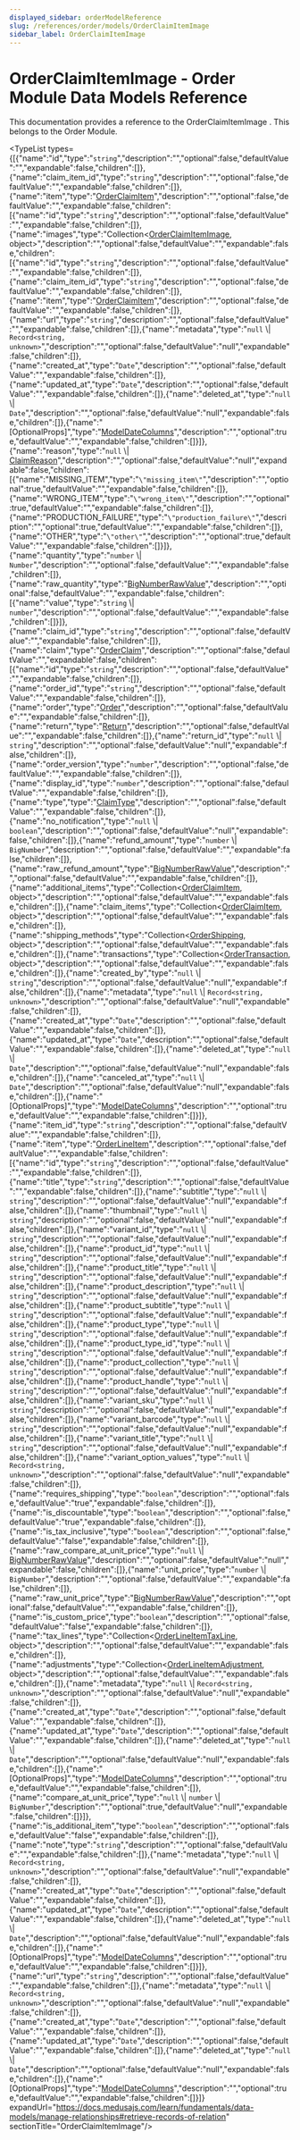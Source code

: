 ```yaml
---
displayed_sidebar: orderModelReference
slug: /references/order/models/OrderClaimItemImage
sidebar_label: OrderClaimItemImage
---
```



# OrderClaimItemImage - Order Module Data Models Reference

This documentation provides a reference to the OrderClaimItemImage . This belongs to the Order Module.

<TypeList types={[{"name":"id","type":"`string`","description":"","optional":false,"defaultValue":"","expandable":false,"children":[]},{"name":"claim_item_id","type":"`string`","description":"","optional":false,"defaultValue":"","expandable":false,"children":[]},{"name":"item","type":"[OrderClaimItem](../order_models.OrderClaimItem/page.mdx)","description":"","optional":false,"defaultValue":"","expandable":false,"children":[{"name":"id","type":"`string`","description":"","optional":false,"defaultValue":"","expandable":false,"children":[]},{"name":"images","type":"Collection&#60;[OrderClaimItemImage](page.mdx), object&#62;","description":"","optional":false,"defaultValue":"","expandable":false,"children":[{"name":"id","type":"`string`","description":"","optional":false,"defaultValue":"","expandable":false,"children":[]},{"name":"claim_item_id","type":"`string`","description":"","optional":false,"defaultValue":"","expandable":false,"children":[]},{"name":"item","type":"[OrderClaimItem](../order_models.OrderClaimItem/page.mdx)","description":"","optional":false,"defaultValue":"","expandable":false,"children":[]},{"name":"url","type":"`string`","description":"","optional":false,"defaultValue":"","expandable":false,"children":[]},{"name":"metadata","type":"`null` \\| `Record<string, unknown>`","description":"","optional":false,"defaultValue":"null","expandable":false,"children":[]},{"name":"created_at","type":"`Date`","description":"","optional":false,"defaultValue":"","expandable":false,"children":[]},{"name":"updated_at","type":"`Date`","description":"","optional":false,"defaultValue":"","expandable":false,"children":[]},{"name":"deleted_at","type":"`null` \\| `Date`","description":"","optional":false,"defaultValue":"null","expandable":false,"children":[]},{"name":"[OptionalProps]","type":"[ModelDateColumns](../../../types/DAL/types/types.DAL.ModelDateColumns/page.mdx)","description":"","optional":true,"defaultValue":"","expandable":false,"children":[]}]},{"name":"reason","type":"`null` \\| [ClaimReason](../../../utils/OrderUtils/enums/utils.OrderUtils.ClaimReason/page.mdx)","description":"","optional":false,"defaultValue":"null","expandable":false,"children":[{"name":"MISSING_ITEM","type":"`\"missing_item\"`","description":"","optional":true,"defaultValue":"","expandable":false,"children":[]},{"name":"WRONG_ITEM","type":"`\"wrong_item\"`","description":"","optional":true,"defaultValue":"","expandable":false,"children":[]},{"name":"PRODUCTION_FAILURE","type":"`\"production_failure\"`","description":"","optional":true,"defaultValue":"","expandable":false,"children":[]},{"name":"OTHER","type":"`\"other\"`","description":"","optional":true,"defaultValue":"","expandable":false,"children":[]}]},{"name":"quantity","type":"`number` \\| `Number`","description":"","optional":false,"defaultValue":"","expandable":false,"children":[]},{"name":"raw_quantity","type":"[BigNumberRawValue](../../../types/types/types.BigNumberRawValue/page.mdx)","description":"","optional":false,"defaultValue":"","expandable":false,"children":[{"name":"value","type":"`string` \\| `number`","description":"","optional":false,"defaultValue":"","expandable":false,"children":[]}]},{"name":"claim_id","type":"`string`","description":"","optional":false,"defaultValue":"","expandable":false,"children":[]},{"name":"claim","type":"[OrderClaim](../order_models.OrderClaim/page.mdx)","description":"","optional":false,"defaultValue":"","expandable":false,"children":[{"name":"id","type":"`string`","description":"","optional":false,"defaultValue":"","expandable":false,"children":[]},{"name":"order_id","type":"`string`","description":"","optional":false,"defaultValue":"","expandable":false,"children":[]},{"name":"order","type":"[Order](../order_models.Order/page.mdx)","description":"","optional":false,"defaultValue":"","expandable":false,"children":[]},{"name":"return","type":"[Return](../order_models.Return/page.mdx)","description":"","optional":false,"defaultValue":"","expandable":false,"children":[]},{"name":"return_id","type":"`null` \\| `string`","description":"","optional":false,"defaultValue":"null","expandable":false,"children":[]},{"name":"order_version","type":"`number`","description":"","optional":false,"defaultValue":"","expandable":false,"children":[]},{"name":"display_id","type":"`number`","description":"","optional":false,"defaultValue":"","expandable":false,"children":[]},{"name":"type","type":"[ClaimType](../../../utils/OrderUtils/enums/utils.OrderUtils.ClaimType/page.mdx)","description":"","optional":false,"defaultValue":"","expandable":false,"children":[]},{"name":"no_notification","type":"`null` \\| `boolean`","description":"","optional":false,"defaultValue":"null","expandable":false,"children":[]},{"name":"refund_amount","type":"`number` \\| `BigNumber`","description":"","optional":false,"defaultValue":"","expandable":false,"children":[]},{"name":"raw_refund_amount","type":"[BigNumberRawValue](../../../types/types/types.BigNumberRawValue/page.mdx)","description":"","optional":false,"defaultValue":"","expandable":false,"children":[]},{"name":"additional_items","type":"Collection&#60;[OrderClaimItem](../order_models.OrderClaimItem/page.mdx), object&#62;","description":"","optional":false,"defaultValue":"","expandable":false,"children":[]},{"name":"claim_items","type":"Collection&#60;[OrderClaimItem](../order_models.OrderClaimItem/page.mdx), object&#62;","description":"","optional":false,"defaultValue":"","expandable":false,"children":[]},{"name":"shipping_methods","type":"Collection&#60;[OrderShipping](../order_models.OrderShipping/page.mdx), object&#62;","description":"","optional":false,"defaultValue":"","expandable":false,"children":[]},{"name":"transactions","type":"Collection&#60;[OrderTransaction](../order_models.OrderTransaction/page.mdx), object&#62;","description":"","optional":false,"defaultValue":"","expandable":false,"children":[]},{"name":"created_by","type":"`null` \\| `string`","description":"","optional":false,"defaultValue":"null","expandable":false,"children":[]},{"name":"metadata","type":"`null` \\| `Record<string, unknown>`","description":"","optional":false,"defaultValue":"null","expandable":false,"children":[]},{"name":"created_at","type":"`Date`","description":"","optional":false,"defaultValue":"","expandable":false,"children":[]},{"name":"updated_at","type":"`Date`","description":"","optional":false,"defaultValue":"","expandable":false,"children":[]},{"name":"deleted_at","type":"`null` \\| `Date`","description":"","optional":false,"defaultValue":"null","expandable":false,"children":[]},{"name":"canceled_at","type":"`null` \\| `Date`","description":"","optional":false,"defaultValue":"null","expandable":false,"children":[]},{"name":"[OptionalProps]","type":"[ModelDateColumns](../../../types/DAL/types/types.DAL.ModelDateColumns/page.mdx)","description":"","optional":true,"defaultValue":"","expandable":false,"children":[]}]},{"name":"item_id","type":"`string`","description":"","optional":false,"defaultValue":"","expandable":false,"children":[]},{"name":"item","type":"[OrderLineItem](../order_models.OrderLineItem/page.mdx)","description":"","optional":false,"defaultValue":"","expandable":false,"children":[{"name":"id","type":"`string`","description":"","optional":false,"defaultValue":"","expandable":false,"children":[]},{"name":"title","type":"`string`","description":"","optional":false,"defaultValue":"","expandable":false,"children":[]},{"name":"subtitle","type":"`null` \\| `string`","description":"","optional":false,"defaultValue":"null","expandable":false,"children":[]},{"name":"thumbnail","type":"`null` \\| `string`","description":"","optional":false,"defaultValue":"null","expandable":false,"children":[]},{"name":"variant_id","type":"`null` \\| `string`","description":"","optional":false,"defaultValue":"null","expandable":false,"children":[]},{"name":"product_id","type":"`null` \\| `string`","description":"","optional":false,"defaultValue":"null","expandable":false,"children":[]},{"name":"product_title","type":"`null` \\| `string`","description":"","optional":false,"defaultValue":"null","expandable":false,"children":[]},{"name":"product_description","type":"`null` \\| `string`","description":"","optional":false,"defaultValue":"null","expandable":false,"children":[]},{"name":"product_subtitle","type":"`null` \\| `string`","description":"","optional":false,"defaultValue":"null","expandable":false,"children":[]},{"name":"product_type","type":"`null` \\| `string`","description":"","optional":false,"defaultValue":"null","expandable":false,"children":[]},{"name":"product_type_id","type":"`null` \\| `string`","description":"","optional":false,"defaultValue":"null","expandable":false,"children":[]},{"name":"product_collection","type":"`null` \\| `string`","description":"","optional":false,"defaultValue":"null","expandable":false,"children":[]},{"name":"product_handle","type":"`null` \\| `string`","description":"","optional":false,"defaultValue":"null","expandable":false,"children":[]},{"name":"variant_sku","type":"`null` \\| `string`","description":"","optional":false,"defaultValue":"null","expandable":false,"children":[]},{"name":"variant_barcode","type":"`null` \\| `string`","description":"","optional":false,"defaultValue":"null","expandable":false,"children":[]},{"name":"variant_title","type":"`null` \\| `string`","description":"","optional":false,"defaultValue":"null","expandable":false,"children":[]},{"name":"variant_option_values","type":"`null` \\| `Record<string, unknown>`","description":"","optional":false,"defaultValue":"null","expandable":false,"children":[]},{"name":"requires_shipping","type":"`boolean`","description":"","optional":false,"defaultValue":"true","expandable":false,"children":[]},{"name":"is_discountable","type":"`boolean`","description":"","optional":false,"defaultValue":"true","expandable":false,"children":[]},{"name":"is_tax_inclusive","type":"`boolean`","description":"","optional":false,"defaultValue":"false","expandable":false,"children":[]},{"name":"raw_compare_at_unit_price","type":"`null` \\| [BigNumberRawValue](../../../types/types/types.BigNumberRawValue/page.mdx)","description":"","optional":false,"defaultValue":"null","expandable":false,"children":[]},{"name":"unit_price","type":"`number` \\| `BigNumber`","description":"","optional":false,"defaultValue":"","expandable":false,"children":[]},{"name":"raw_unit_price","type":"[BigNumberRawValue](../../../types/types/types.BigNumberRawValue/page.mdx)","description":"","optional":false,"defaultValue":"","expandable":false,"children":[]},{"name":"is_custom_price","type":"`boolean`","description":"","optional":false,"defaultValue":"false","expandable":false,"children":[]},{"name":"tax_lines","type":"Collection&#60;[OrderLineItemTaxLine](../order_models.OrderLineItemTaxLine/page.mdx), object&#62;","description":"","optional":false,"defaultValue":"","expandable":false,"children":[]},{"name":"adjustments","type":"Collection&#60;[OrderLineItemAdjustment](../order_models.OrderLineItemAdjustment/page.mdx), object&#62;","description":"","optional":false,"defaultValue":"","expandable":false,"children":[]},{"name":"metadata","type":"`null` \\| `Record<string, unknown>`","description":"","optional":false,"defaultValue":"null","expandable":false,"children":[]},{"name":"created_at","type":"`Date`","description":"","optional":false,"defaultValue":"","expandable":false,"children":[]},{"name":"updated_at","type":"`Date`","description":"","optional":false,"defaultValue":"","expandable":false,"children":[]},{"name":"deleted_at","type":"`null` \\| `Date`","description":"","optional":false,"defaultValue":"null","expandable":false,"children":[]},{"name":"[OptionalProps]","type":"[ModelDateColumns](../../../types/DAL/types/types.DAL.ModelDateColumns/page.mdx)","description":"","optional":true,"defaultValue":"","expandable":false,"children":[]},{"name":"compare_at_unit_price","type":"`null` \\| `number` \\| `BigNumber`","description":"","optional":true,"defaultValue":"null","expandable":false,"children":[]}]},{"name":"is_additional_item","type":"`boolean`","description":"","optional":false,"defaultValue":"false","expandable":false,"children":[]},{"name":"note","type":"`string`","description":"","optional":false,"defaultValue":"","expandable":false,"children":[]},{"name":"metadata","type":"`null` \\| `Record<string, unknown>`","description":"","optional":false,"defaultValue":"null","expandable":false,"children":[]},{"name":"created_at","type":"`Date`","description":"","optional":false,"defaultValue":"","expandable":false,"children":[]},{"name":"updated_at","type":"`Date`","description":"","optional":false,"defaultValue":"","expandable":false,"children":[]},{"name":"deleted_at","type":"`null` \\| `Date`","description":"","optional":false,"defaultValue":"null","expandable":false,"children":[]},{"name":"[OptionalProps]","type":"[ModelDateColumns](../../../types/DAL/types/types.DAL.ModelDateColumns/page.mdx)","description":"","optional":true,"defaultValue":"","expandable":false,"children":[]}]},{"name":"url","type":"`string`","description":"","optional":false,"defaultValue":"","expandable":false,"children":[]},{"name":"metadata","type":"`null` \\| `Record<string, unknown>`","description":"","optional":false,"defaultValue":"null","expandable":false,"children":[]},{"name":"created_at","type":"`Date`","description":"","optional":false,"defaultValue":"","expandable":false,"children":[]},{"name":"updated_at","type":"`Date`","description":"","optional":false,"defaultValue":"","expandable":false,"children":[]},{"name":"deleted_at","type":"`null` \\| `Date`","description":"","optional":false,"defaultValue":"null","expandable":false,"children":[]},{"name":"[OptionalProps]","type":"[ModelDateColumns](../../../types/DAL/types/types.DAL.ModelDateColumns/page.mdx)","description":"","optional":true,"defaultValue":"","expandable":false,"children":[]}]} expandUrl="https://docs.medusajs.com/learn/fundamentals/data-models/manage-relationships#retrieve-records-of-relation" sectionTitle="OrderClaimItemImage"/>
